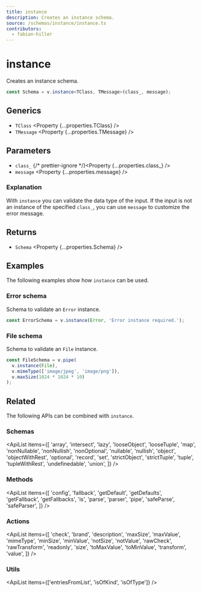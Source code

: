 ```yaml
---
title: instance
description: Creates an instance schema.
source: /schemas/instance/instance.ts
contributors:
  - fabian-hiller
---
```



# instance

Creates an instance schema.

```ts
const Schema = v.instance<TClass, TMessage>(class_, message);
```

## Generics

- `TClass` <Property {...properties.TClass} />
- `TMessage` <Property {...properties.TMessage} />

## Parameters

- `class_` {/* prettier-ignore */}<Property {...properties.class_} />
- `message` <Property {...properties.message} />

### Explanation

With `instance` you can validate the data type of the input. If the input is not an instance of the specified `class_`, you can use `message` to customize the error message.

## Returns

- `Schema` <Property {...properties.Schema} />

## Examples

The following examples show how `instance` can be used.

### Error schema

Schema to validate an `Error` instance.

```ts
const ErrorSchema = v.instance(Error, 'Error instance required.');
```

### File schema

Schema to validate an `File` instance.

```ts
const FileSchema = v.pipe(
  v.instance(File),
  v.mimeType(['image/jpeg', 'image/png']),
  v.maxSize(1024 * 1024 * 10)
);
```

## Related

The following APIs can be combined with `instance`.

### Schemas

<ApiList
  items={[
    'array',
    'intersect',
    'lazy',
    'looseObject',
    'looseTuple',
    'map',
    'nonNullable',
    'nonNullish',
    'nonOptional',
    'nullable',
    'nullish',
    'object',
    'objectWithRest',
    'optional',
    'record',
    'set',
    'strictObject',
    'strictTuple',
    'tuple',
    'tupleWithRest',
    'undefinedable',
    'union',
  ]}
/>

### Methods

<ApiList
  items={[
    'config',
    'fallback',
    'getDefault',
    'getDefaults',
    'getFallback',
    'getFallbacks',
    'is',
    'parse',
    'parser',
    'pipe',
    'safeParse',
    'safeParser',
  ]}
/>

### Actions

<ApiList
  items={[
    'check',
    'brand',
    'description',
    'maxSize',
    'maxValue',
    'mimeType',
    'minSize',
    'minValue',
    'notSize',
    'notValue',
    'rawCheck',
    'rawTransform',
    'readonly',
    'size',
    'toMaxValue',
    'toMinValue',
    'transform',
    'value',
  ]}
/>

### Utils

<ApiList items={['entriesFromList', 'isOfKind', 'isOfType']} />
